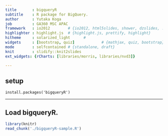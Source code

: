 ```yaml
---
title       : bigqueryR
subtitle    : R package for BigQuery.
author      : Yutaka Koga
job         : GA360 MSC APAC
framework   : io2012        # {io2012, html5slides, shower, dzslides, ...}
highlighter : highlight.js  # {highlight.js, prettify, highlight}
hitheme     : solarized_light      # 
widgets     : [bootstrap, quiz]            # {mathjax, quiz, bootstrap}
mode        : selfcontained # {standalone, draft}
knit        : slidify::knit2slides
ext_widgets: {rCharts: [libraries/morris, libraries/nvd3]}

--- 
```


## setup 
```
install.packages('bigqueryR')
```

---


## Load bigqueryR.
```r
library(knitr)
read_chunk('./bigqueryR-sample.R')
```

```r
```

